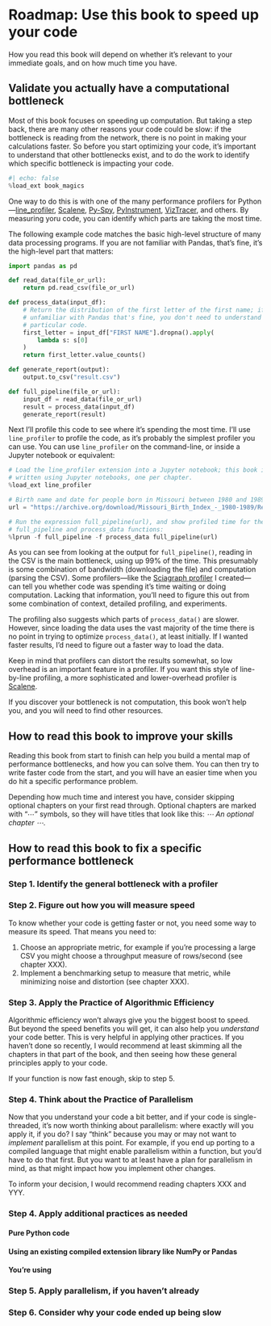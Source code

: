 # Roadmap: Use this book to speed up your code {.unnumbered}

How you read this book will depend on whether it's relevant to your immediate goals, and on how much time you have.

## Validate you actually have a computational bottleneck

Most of this book focuses on speeding up computation.
But taking a step back, there are many other reasons your code could be slow: if the bottleneck is reading from the network, there is no point in making your calculations faster.
So before you start optimizing your code, it's important to understand that other bottlenecks exist, and to do the work to identify which specific bottleneck is impacting your code.

```python
#| echo: false
%load_ext book_magics
```

One way to do this is with one of the  many performance profilers for Python—[line_profiler](https://pypi.org/project/line-profiler/), [Scalene](https://github.com/plasma-umass/scalene), [Py-Spy](https://github.com/benfred/py-spy), [PyInstrument](https://pyinstrument.readthedocs.io/en/latest/), [VizTracer](https://viztracer.readthedocs.io/en/stable/), and others.
By measuring yoru code, you can identify which parts are taking the most time.

The following example code matches the basic high-level structure of many data processing programs.
If you are not familiar with Pandas, that's fine, it's the high-level part that matters:

```python
import pandas as pd

def read_data(file_or_url):
    return pd.read_csv(file_or_url)

def process_data(input_df):
    # Return the distribution of the first letter of the first name; if you're
    # unfamiliar with Pandas that's fine, you don't need to understand this
    # particular code.
    first_letter = input_df["FIRST NAME"].dropna().apply(
        lambda s: s[0]
    )
    return first_letter.value_counts()

def generate_report(output):
    output.to_csv("result.csv")

def full_pipeline(file_or_url):
    input_df = read_data(file_or_url)
    result = process_data(input_df)
    generate_report(result)
```

Next I'll profile this code to see where it's spending the most time.
I'll use `line_profiler` to profile the code, as it's probably the simplest profiler you can use.
You can use `line_profiler` on the command-line, or inside a Jupyter notebook or equivalent:

```python
# Load the line_profiler extension into a Jupyter notebook; this book is
# written using Jupyter notebooks, one per chapter.
%load_ext line_profiler

# Birth name and date for people born in Missouri between 1980 and 1989:
url = "https://archive.org/download/Missouri_Birth_Index_-_1980-1989/Reclaim_The_Records_-_Missouri_Birth_Index_-_1980-1989.csv"

# Run the expression full_pipeline(url), and show profiled time for the
# full_pipeline and process_data functions:
%lprun -f full_pipeline -f process_data full_pipeline(url)
```

As you can see from looking at the output for `full_pipeline()`, reading in the CSV is the main bottleneck, using up 99% of the time.
This presumably is some combination of bandwidth (downloading the file) and computation (parsing the CSV).
Some profilers—like the [Sciagraph profiler](https://sciagraph.com) I created—can tell you whether code was spending it's time waiting or doing computation.
Lacking that information, you'll need to figure this out from some combination of context, detailed profiling, and experiments.

The profiling also suggests which parts of `process_data()` are slower.
However, since loading the data uses the vast majority of the time there is no point in trying to optimize `process_data()`, at least initially.
If I wanted faster results, I'd need to figure out a faster way to load the data.

Keep in mind that profilers can distort the results somewhat, so low overhead is an important feature in a profiler.
If you want this style of line-by-line profiling, a more sophisticated and lower-overhead profiler is [Scalene](https://github.com/plasma-umass/scalene).

If you discover your bottleneck is not computation, this book won't help you, and you will need to find other resources.

## How to read this book to improve your skills

Reading this book from start to finish can help you build a mental map of performance bottlenecks, and how you can solve them.
You can then try to write faster code from the start, and you will have an easier time when you do hit a specific performance problem.

Depending how much time and interest you have, consider skipping optional chapters on your first read through.
Optional chapters are marked with "⋯" symbols, so they will have titles that look like this: *⋯ An optional chapter ⋯*.

## How to read this book to fix a specific performance bottleneck

### Step 1. Identify the general bottleneck with a profiler

### Step 2. Figure out how you will measure speed

To know whether your code is getting faster or not, you need some way to measure its speed.
That means you need to:

1. Choose an appropriate metric, for example if you're processing a large CSV you might choose a throughput measure of rows/second (see chapter XXX).
2. Implement a benchmarking setup to measure that metric, while minimizing noise and distortion (see chapter XXX).

### Step 3. Apply the Practice of Algorithmic Efficiency

Algorithmic efficiency won't always give you the biggest boost to speed.
But beyond the speed benefits you will get, it can also help you _understand_ your code better.
This is very helpful in applying other practices.
If you haven't done so recently, I would recommend at least skimming all the chapters in that part of the book, and then seeing how these general principles apply to your code.

If your function is now fast enough, skip to step 5.

### Step 4. Think about the Practice of Parallelism

Now that you understand your code a bit better, and if your code is single-threaded, it's now worth thinking about parallelism: where exactly will you apply it, if you do?
I say "think" because you may or may not want to _implement_ parallelism at this point.
For example, if you end up porting to a compiled language that might enable parallelism within a function, but you'd have to do that first.
But you want to at least have a plan for parallelism in mind, as that might impact how you implement other changes.

To inform your decision, I would recommend reading chapters XXX and YYY.

### Step 4. Apply additional practices as needed

#### Pure Python code

#### Using an existing compiled extension library like NumPy or Pandas

#### You're using 

### Step 5. Apply parallelism, if you haven't already

### Step 6. Consider why your code ended up being slow

